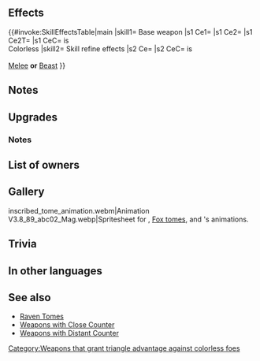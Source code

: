 {{Weapon Infobox
|tagid=SID_金石の書
|weaponType=Green Tome
|might=14
|range=2
|effect=Grants weapon-triangle advantage against colorless foes, and inflicts weapon-triangle disadvantage on colorless foes during combat.
|cost=400
|exclusive=1
|userVersion1=Closed
|userVersion2=Open
|userVersion3=Gleam Closed
|userVersion4=Gleam Open
|statModifiers=0,14,0,0,0
|required=-
|refinePaths=default
|refineSP=400
|refineMedals=500
|refineDews=200
|effectSkill1=If foe initiates combat and uses sword, lance, axe, or beast damage, unit can counterattack regardless of foe's range.
|iconSkill1=Inscribed Tome W.png
|tagidExtraSkill1=特
|properties=
}}
==Effects==
{{#invoke:SkillEffectsTable|main
|skill1={{SCi|weapon}} Base weapon
|s1 Ce1={{Eft|New WTA}}
|s1 Ce2={{Eft|New WTD}}
|s1 Ce2T={{Tgt|Foe}}
|s1 CeC={{Tgt|Foe}} is<br>{{Wti|group=1|Colorless}} Colorless
|skill2={{Si|Inscribed Tome|refine=Skill1}} Skill refine effects
|s2 Ce={{Eft|Close Counter}}
|s2 CeC={{Tgt|Foe}} is<br>{{Cwti|group=1|Melee,Beast}}<br>[[Melee]] '''or''' [[Beast]]
}}

==Notes==
{{New WTA|colorless}}
==Upgrades==
{{Weapon Upgrade List}}
===Notes===
{{IfFoeInitiates}}
==List of owners==
{{Skill Hero List}}
==Gallery==
<gallery>
inscribed_tome_animation.webm|Animation
V3.8_89_abc02_Mag.webp|Spritesheet for {{St|Book of Orchids}}, [[Fox tomes]], and {{PAGENAME}}'s animations.
</gallery>
==Trivia==
{{Rsn|特殊射程R剣槍斧獣|Special Range R Sword Lance Axe Beast}}
==In other languages==
{{OtherLanguages
|japanese=金石の書
|german=Gravurenbuch
|spanishEU=Grimorio inscrito
|spanishLA=Grimorio inscrito
|french=Tome gravé
|italian=Tomo inciso
|chineseTW=金石之書
|portuguese=Tomo gravado
}}
==See also==
{{See also skills|cond=(Description LIKE '%grants weapon-triangle advantage%' AND Description LIKE '%colorless%weapon-triangle%' OR Description LIKE '%foe initiates combat and%can counterattack regardless of foe_s range%' OR Description LIKE '%against%foes%can counterattack regardless of foe_s range%' AND Description LIKE '%in combat against%') AND Exclusive='1'}}
* [[Raven Tomes]]
* [[:Category:Weapons with Close Counter|Weapons with Close Counter]]
* [[:Category:Weapons with Distant Counter|Weapons with Distant Counter]]
{{Weapons Navbox}}
[[Category:Weapons that grant triangle advantage against colorless foes]]